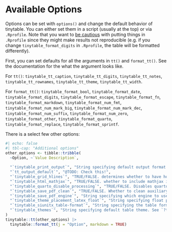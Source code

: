 # Available Options

Options can be set with `options()` and change the default behavior of tinytable. You can either set them in a script (usually at the top) or via `.Rprofile`. Note that you want to [be cautious](https://rstats.wtf/r-startup.html) with putting things in `.Rprofile` since they might make results not reproducible (e.g. if you change `tinytable_format_digits` in `.Rprofile`, the table will be formatted differently).

First, you can set defaults for all the arguments in `tt()` and `format_tt()`. See the documentation for the what the argument looks like. 

For `tt()`: `tinytable_tt_caption`, `tinytable_tt_digits`, `tinytable_tt_notes`, `tinytable_tt_rownames`, `tinytable_tt_theme`, `tinytable_tt_width`.

For `format_tt()`: `tinytable_format_bool`, `tinytable_format_date`, `tinytable_format_digits`, `tinytable_format_escape`, `tinytable_format_fn`, `tinytable_format_markdown`, `tinytable_format_num_fmt`, `tinytable_format_num_mark_big`, `tinytable_format_num_mark_dec`, `tinytable_format_num_suffix`, `tinytable_format_num_zero`, `tinytable_format_other`, `tinytable_format_quarto`, `tinytable_format_replace`, `tinytable_format_sprintf`.

There is a select few other options:

```r
#| echo: false
#| tbl-cap: "Additional options"
other_options <- tibble::tribble(
  ~Option, ~`Value Description`,
  
  "`tinytable_print_output`", "String specifying default output format. See `print.tinytable()`",
  "`tt_output_default`", "@TODO: Check this!",
  "`tinytable_grid_hlines`", "TRUE/FALSE. determines whether to have horizontal lines in table.",
  "`tinytable_html_mathjax`", "TRUE/FALSE. whether to include mathjax in scripts (Experimental, see News)",
  "`tinytable_quarto_disable_processing`", "TRUE/FALSE. Disables quarto processing of tables. See `?global_options`",
  "`tinytable_save_pdf_clean`", "TRUE/FALSE. Whether to clean auxiliary files created during pdf rendering. See `?global_options`",
  "`tinytable_save_pdf_engine`", "String specifying which engine to use for latex rendering. See `?global_options`",
  "`tinytable_theme_placement_latex_float`", "String specifying float preference for table. See `?theme_tt`",
  "`tinytable_siunitx_table-format`", "String specifying the table format to use with the `siunitx` latex package.",
  "`tinytable_themes`", "String specifying default table theme. See `?theme_tt`. @TODO: Check this!",
)
tinytable::tt(other_options) |>
  tinytable::format_tt(j = "Option", markdown = TRUE)
```
